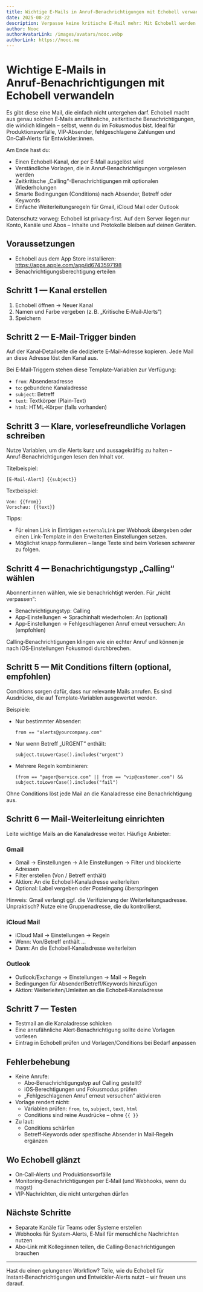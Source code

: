 ```yaml
---
title: Wichtige E‑Mails in Anruf‑Benachrichtigungen mit Echobell verwandeln
date: 2025-08-22
description: Verpasse keine kritische E‑Mail mehr: Mit Echobell werden dringende Mails zu anrufähnlichen, zeitkritischen Alerts. Kanal per E‑Mail auslösen, Vorlagen & Bedingungen setzen – fertig.
author: Nooc
authorAvatarLink: /images/avatars/nooc.webp
authorLink: https://nooc.me
---
```


# Wichtige E‑Mails in Anruf‑Benachrichtigungen mit Echobell verwandeln

Es gibt diese eine Mail, die einfach nicht untergehen darf. Echobell macht aus genau solchen E‑Mails anrufähnliche, zeitkritische Benachrichtigungen, die wirklich klingeln – selbst, wenn du im Fokusmodus bist. Ideal für Produktionsvorfälle, VIP‑Absender, fehlgeschlagene Zahlungen und On‑Call‑Alerts für Entwickler:innen.

Am Ende hast du:

- Einen Echobell‑Kanal, der per E‑Mail ausgelöst wird
- Verständliche Vorlagen, die in Anruf‑Benachrichtigungen vorgelesen werden
- Zeitkritische „Calling“-Benachrichtigungen mit optionalen Wiederholungen
- Smarte Bedingungen (Conditions) nach Absender, Betreff oder Keywords
- Einfache Weiterleitungsregeln für Gmail, iCloud Mail oder Outlook

Datenschutz vorweg: Echobell ist privacy‑first. Auf dem Server liegen nur Konto, Kanäle und Abos – Inhalte und Protokolle bleiben auf deinen Geräten.

## Voraussetzungen

- Echobell aus dem App Store installieren: https://apps.apple.com/app/id6743597198
- Benachrichtigungsberechtigung erteilen

## Schritt 1 — Kanal erstellen

1. Echobell öffnen → Neuer Kanal
2. Namen und Farbe vergeben (z. B. „Kritische E‑Mail‑Alerts“)
3. Speichern

## Schritt 2 — E‑Mail‑Trigger binden

Auf der Kanal‑Detailseite die dedizierte E‑Mail‑Adresse kopieren. Jede Mail an diese Adresse löst den Kanal aus.

Bei E‑Mail‑Triggern stehen diese Template‑Variablen zur Verfügung:

- `from`: Absenderadresse
- `to`: gebundene Kanaladresse
- `subject`: Betreff
- `text`: Textkörper (Plain‑Text)
- `html`: HTML‑Körper (falls vorhanden)

## Schritt 3 — Klare, vorlesefreundliche Vorlagen schreiben

Nutze Variablen, um die Alerts kurz und aussagekräftig zu halten – Anruf‑Benachrichtigungen lesen den Inhalt vor.

Titelbeispiel:

```
[E‑Mail‑Alert] {{subject}}
```

Textbeispiel:

```
Von: {{from}}
Vorschau: {{text}}
```

Tipps:

- Für einen Link in Einträgen `externalLink` per Webhook übergeben oder einen Link‑Template in den Erweiterten Einstellungen setzen.
- Möglichst knapp formulieren – lange Texte sind beim Vorlesen schwerer zu folgen.

## Schritt 4 — Benachrichtigungstyp „Calling“ wählen

Abonnent:innen wählen, wie sie benachrichtigt werden. Für „nicht verpassen“:

- Benachrichtigungstyp: Calling
- App‑Einstellungen → Sprachinhalt wiederholen: An (optional)
- App‑Einstellungen → Fehlgeschlagenen Anruf erneut versuchen: An (empfohlen)

Calling‑Benachrichtigungen klingen wie ein echter Anruf und können je nach iOS‑Einstellungen Fokusmodi durchbrechen.

## Schritt 5 — Mit Conditions filtern (optional, empfohlen)

Conditions sorgen dafür, dass nur relevante Mails anrufen. Es sind Ausdrücke, die auf Template‑Variablen ausgewertet werden.

Beispiele:

- Nur bestimmter Absender:
  ```
  from == "alerts@yourcompany.com"
  ```
- Nur wenn Betreff „URGENT“ enthält:
  ```
  subject.toLowerCase().includes("urgent")
  ```
- Mehrere Regeln kombinieren:
  ```
  (from == "pager@service.com" || from == "vip@customer.com") && subject.toLowerCase().includes("fail")
  ```

Ohne Conditions löst jede Mail an die Kanaladresse eine Benachrichtigung aus.

## Schritt 6 — Mail‑Weiterleitung einrichten

Leite wichtige Mails an die Kanaladresse weiter. Häufige Anbieter:

### Gmail

- Gmail → Einstellungen → Alle Einstellungen → Filter und blockierte Adressen
- Filter erstellen (Von / Betreff enthält)
- Aktion: An die Echobell‑Kanaladresse weiterleiten
- Optional: Label vergeben oder Posteingang überspringen

Hinweis: Gmail verlangt ggf. die Verifizierung der Weiterleitungsadresse. Unpraktisch? Nutze eine Gruppenadresse, die du kontrollierst.

### iCloud Mail

- iCloud Mail → Einstellungen → Regeln
- Wenn: Von/Betreff enthält …
- Dann: An die Echobell‑Kanaladresse weiterleiten

### Outlook

- Outlook/Exchange → Einstellungen → Mail → Regeln
- Bedingungen für Absender/Betreff/Keywords hinzufügen
- Aktion: Weiterleiten/Umleiten an die Echobell‑Kanaladresse

## Schritt 7 — Testen

- Testmail an die Kanaladresse schicken
- Eine anrufähnliche Alert‑Benachrichtigung sollte deine Vorlagen vorlesen
- Eintrag in Echobell prüfen und Vorlagen/Conditions bei Bedarf anpassen

## Fehlerbehebung

- Keine Anrufe:
  - Abo‑Benachrichtigungstyp auf Calling gestellt?
  - iOS‑Berechtigungen und Fokusmodus prüfen
  - „Fehlgeschlagenen Anruf erneut versuchen“ aktivieren
- Vorlage rendert nicht:
  - Variablen prüfen: `from`, `to`, `subject`, `text`, `html`
  - Conditions sind reine Ausdrücke – ohne `{{ }}`
- Zu laut:
  - Conditions schärfen
  - Betreff‑Keywords oder spezifische Absender in Mail‑Regeln ergänzen

## Wo Echobell glänzt

- On‑Call‑Alerts und Produktionsvorfälle
- Monitoring‑Benachrichtigungen per E‑Mail (und Webhooks, wenn du magst)
- VIP‑Nachrichten, die nicht untergehen dürfen

## Nächste Schritte

- Separate Kanäle für Teams oder Systeme erstellen
- Webhooks für System‑Alerts, E‑Mail für menschliche Nachrichten nutzen
- Abo‑Link mit Kolleg:innen teilen, die Calling‑Benachrichtigungen brauchen

---

Hast du einen gelungenen Workflow? Teile, wie du Echobell für Instant‑Benachrichtigungen und Entwickler‑Alerts nutzt – wir freuen uns darauf.
